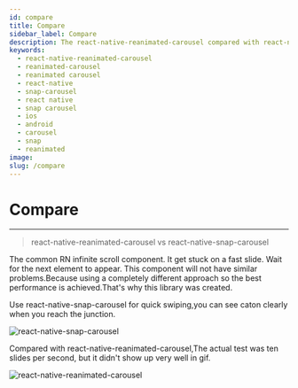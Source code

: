 ```yaml
---
id: compare
title: Compare
sidebar_label: Compare
description: The react-native-reanimated-carousel compared with react-native-snap-carousel.
keywords:
  - react-native-reanimated-carousel
  - reanimated-carousel
  - reanimated carousel
  - react-native
  - snap-carousel
  - react native
  - snap carousel
  - ios
  - android
  - carousel
  - snap
  - reanimated
image: 
slug: /compare
---
```


# Compare
---

> react-native-reanimated-carousel vs react-native-snap-carousel

The common RN infinite scroll component. It get stuck on a fast slide. Wait for the next element to appear. This component will not have similar problems.Because using a completely different approach so the best performance is achieved.That's why this library was created.

Use react-native-snap-carousel for quick swiping,you can see caton clearly when you reach the junction.

![react-native-snap-carousel](../../../assets/react-native-snap-carousel.gif)

Compared with react-native-reanimated-carousel,The actual test was ten slides per second, but it didn't show up very well in gif.

![react-native-reanimated-carousel](../../../assets/normal-fast.gif)


